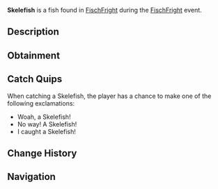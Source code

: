 {{FishInfobox
|image          = Skelefish.png
|rarity         = Limited
|event          = FischFright
|sea            = First Sea
|location       = [[FischFright]]
|sublocation    = 
|sources        = Fishing Rod
|radar_location = 
|xp             = 400
|weather        = Clear
|time           = 
|season         = Winter
|bait           = Fish Head
|base_weight    = 1
|base_value     = 200
|weight_range   = 0.5
|base_chance    = 10
|base_resil     = 50
}}
'''Skelefish''' is a {{Rarity|Limited}} fish found in [[FischFright]] during the [[FischFright]] event.

== Description ==
{{Description|The Skelefish is a literal fish skeleton, eerily animated as if it still had flesh. Its bony structure drifts through the water, with jagged, rib-like bones and a hollow skull that stares blankly ahead. Only can be caught during FischFright.|Bestiary Entry}}

== Obtainment ==
{{Description|Only can be caught during FischFright.|Bestiary Hint}}
{{Fish Availability|
FischFright/Frightful Pool
|top_rods      = 
Leviathan's Fang Rod\34435.41\52982.75;
Krampus's Rod\33467.53\38156.02;
Magma Rod\31975.65\36454.87;
Free Spirit Rod\31073.84\50718.47;
Trident Rod\31046.87\50674.45;
Flimsy Rod\28027.4\45369.97;
Training Rod\22502.19\44747.75;
No-Life Rod\29155.26\47226.3;
Azure Of Lagoon\28494.74\46758.99;
Lucky Rod\18988.47\32309.46;
Astralhook Rod\29709.41\42817.48;
Ethereal Prism Rod\29706.27\43355.6;
Seraphic Rod\28983.55\44402.06;
Challenger's Rod\27893.11\43473.21;
Rod Of The Forgotten Fang\27166.17\41526.13;
Blazebringer Rod\25832.09\37857.85;
Rod Of The Depths\24544.29\37633.14;
Zeus Rod\24345.76\35743.71;
Verdant Shear Rod\24099.94\35680.65;
Rod Of The Exalted One\23878.59\36623.93;
Depthseeker Rod\22113.32\33039.91;
Avalanche Rod\19964.79\29948.58;
Volcanic Rod\18970.22\28270.47;
Steady Rod\7996.28\10910.56
|recommended   = Trident Rod
}}

== Catch Quips ==
When catching a Skelefish, the player has a chance to make one of the following exclamations:
* Woah, a Skelefish!
* No way! A Skelefish!
* I caught a Skelefish!

== Change History ==
{{Change History|{{subst:Current Version}}}}

== Navigation ==
{{Fish Navbox|FischFright}}